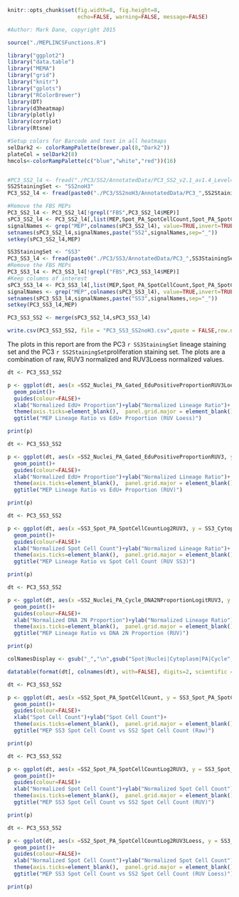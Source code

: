 
```r
knitr::opts_chunk$set(fig.width=8, fig.height=8,
                      echo=FALSE, warning=FALSE, message=FALSE)
```


```r
#Author: Mark Dane, copyright 2015

source("./MEPLINCSFunctions.R")

```



```r
library("ggplot2")
library("data.table")
library("MEMA")
library("grid")
library("knitr")
library("gplots")
library("RColorBrewer")
library(DT)
library(d3heatmap)
library(plotly)
library(corrplot)
library(Rtsne)

#Setup colors for Barcode and text in all heatmaps
selDark2 <- colorRampPalette(brewer.pal(8,"Dark2"))
plateCol = selDark2(8)
hmcols<-colorRampPalette(c("blue","white","red"))(16)


#PC3_SS2_l4 <- fread("./PC3/SS2/AnnotatedData/PC3_SS2_v2.1_av1.4_Level4.txt", showProgress = FALSE)
SS2StainingSet <- "SS2noH3"
PC3_SS2_l4 <- fread(paste0("./PC3/SS2noH3/AnnotatedData/PC3_",SS2StainingSet,"_v1_av1.4_Level4.txt"), showProgress = FALSE)

#Remove the FBS MEPs
PC3_SS2_l4 <- PC3_SS2_l4[!grepl("FBS",PC3_SS2_l4$MEP)]
sPC3_SS2_l4 <- PC3_SS2_l4[,list(MEP,Spot_PA_SpotCellCount,Spot_PA_SpotCellCountLog2RUV3,Spot_PA_SpotCellCountLog2RUV3Loess,Nuclei_PA_Cycle_DNA2NProportionLogitRUV3,Nuclei_PA_Gated_EduPositiveProportionRUV3Loess,Nuclei_PA_Gated_EduPositiveProportionRUV3)]
signalNames <- grep("MEP",colnames(sPC3_SS2_l4), value=TRUE,invert=TRUE)
setnames(sPC3_SS2_l4,signalNames,paste("SS2",signalNames,sep="_"))
setkey(sPC3_SS2_l4,MEP)

SS3StainingSet <- "SS3"
PC3_SS3_l4 <- fread(paste0("./PC3/SS3/AnnotatedData/PC3_",SS3StainingSet,"_v2.1_av1.4_Level4.txt"), showProgress = FALSE)
#Remove the FBS MEPs
PC3_SS3_l4 <- PC3_SS3_l4[!grepl("FBS",PC3_SS3_l4$MEP)]
#Keep columns of interest
sPC3_SS3_l4 <- PC3_SS3_l4[,list(MEP,Spot_PA_SpotCellCount,Spot_PA_SpotCellCountLog2RUV3,Spot_PA_SpotCellCountLog2RUV3Loess,Nuclei_PA_Cycle_DNA2NProportionLogitRUV3,Cytoplasm_PA_Intensity_LineageRatioLog2RUV3,Cytoplasm_PA_Intensity_LineageRatioLog2RUV3Loess)]
signalNames <- grep("MEP",colnames(sPC3_SS3_l4), value=TRUE,invert=TRUE)
setnames(sPC3_SS3_l4,signalNames,paste("SS3",signalNames,sep="_"))
setkey(PC3_SS3_l4,MEP)

PC3_SS3_SS2 <- merge(sPC3_SS2_l4,sPC3_SS3_l4)

write.csv(PC3_SS3_SS2, file = "PC3_SS3_SS2noH3.csv",quote = FALSE,row.names = FALSE)


```

The plots in this report are from the PC3 `r SS3StainingSet` lineage staining set and the PC3 `r SS2StainingSet`proliferation staining set. The plots are a combination of raw, RUV3 normalized and RUV3Loess normalized values.


```r

dt <- PC3_SS3_SS2

p <- ggplot(dt, aes(x =SS2_Nuclei_PA_Gated_EduPositiveProportionRUV3Loess, y = SS3_Cytoplasm_PA_Intensity_LineageRatioLog2RUV3Loess, colour=MEP))+
  geom_point()+
  guides(colour=FALSE)+
  xlab("Normalized EdU+ Proportion")+ylab("Normalized Lineage Ratio")+
  theme(axis.ticks=element_blank(),  panel.grid.major = element_blank())+
  ggtitle("MEP Lineage Ratio vs EdU+ Proportion (RUV Loess)")

print(p)

```

```r

dt <- PC3_SS3_SS2

p <- ggplot(dt, aes(x =SS2_Nuclei_PA_Gated_EduPositiveProportionRUV3, y = SS3_Cytoplasm_PA_Intensity_LineageRatioLog2RUV3, colour=MEP))+
  geom_point()+
  guides(colour=FALSE)+
  xlab("Normalized EdU+ Proportion")+ylab("Normalized Lineage Ratio")+
  theme(axis.ticks=element_blank(),  panel.grid.major = element_blank())+
  ggtitle("MEP Lineage Ratio vs EdU+ Proportion (RUV)")

print(p)

```


```r

dt <- PC3_SS3_SS2

p <- ggplot(dt, aes(x =SS3_Spot_PA_SpotCellCountLog2RUV3, y = SS3_Cytoplasm_PA_Intensity_LineageRatioLog2RUV3, colour=MEP))+
  geom_point()+
  guides(colour=FALSE)+
  xlab("Normalized Spot Cell Count")+ylab("Normalized Lineage Ratio")+
  theme(axis.ticks=element_blank(),  panel.grid.major = element_blank())+
  ggtitle("MEP Lineage Ratio vs Spot Cell Count (RUV SS3)")

print(p)

```

```r

dt <- PC3_SS3_SS2

p <- ggplot(dt, aes(x =SS2_Nuclei_PA_Cycle_DNA2NProportionLogitRUV3, y = SS3_Cytoplasm_PA_Intensity_LineageRatioLog2RUV3, colour=MEP))+
  geom_point()+
  guides(colour=FALSE)+
  xlab("Normalized DNA 2N Proportion")+ylab("Normalized Lineage Ratio")+
  theme(axis.ticks=element_blank(),  panel.grid.major = element_blank())+
  ggtitle("MEP Lineage Ratio vs DNA 2N Proportion (RUV)")

print(p)

```

```r
colNamesDisplay <- gsub("_","\n",gsub("Spot|Nuclei|Cytoplasm|PA|Cycle","",colnames(dt)))

datatable(format(dt[, colnames(dt), with=FALSE], digits=2, scientific = FALSE, nsmall=0), options = list(pageLength = 5), colnames = colNamesDisplay)
```

```r

dt <- PC3_SS3_SS2

p <- ggplot(dt, aes(x =SS2_Spot_PA_SpotCellCount, y = SS3_Spot_PA_SpotCellCount, colour=MEP))+
  geom_point()+
  guides(colour=FALSE)+
  xlab("Spot Cell Count")+ylab("Spot Cell Count")+
  theme(axis.ticks=element_blank(),  panel.grid.major = element_blank())+
  ggtitle("MEP SS3 Spot Cell Count vs SS2 Spot Cell Count (Raw)")

print(p)

```

```r

dt <- PC3_SS3_SS2

p <- ggplot(dt, aes(x =SS2_Spot_PA_SpotCellCountLog2RUV3, y = SS3_Spot_PA_SpotCellCountLog2RUV3, colour=MEP))+
  geom_point()+
  guides(colour=FALSE)+
  xlab("Normalized Spot Cell Count")+ylab("Normalized Spot Cell Count")+
  theme(axis.ticks=element_blank(),  panel.grid.major = element_blank())+
  ggtitle("MEP SS3 Spot Cell Count vs SS2 Spot Cell Count (RUV)")

print(p)

```


```r

dt <- PC3_SS3_SS2

p <- ggplot(dt, aes(x =SS2_Spot_PA_SpotCellCountLog2RUV3Loess, y = SS3_Spot_PA_SpotCellCountLog2RUV3Loess, colour=MEP))+
  geom_point()+
  guides(colour=FALSE)+
  xlab("Normalized Spot Cell Count")+ylab("Normalized Spot Cell Count")+
  theme(axis.ticks=element_blank(),  panel.grid.major = element_blank())+
  ggtitle("MEP SS3 Spot Cell Count vs SS2 Spot Cell Count (RUV Loess)")

print(p)

```
